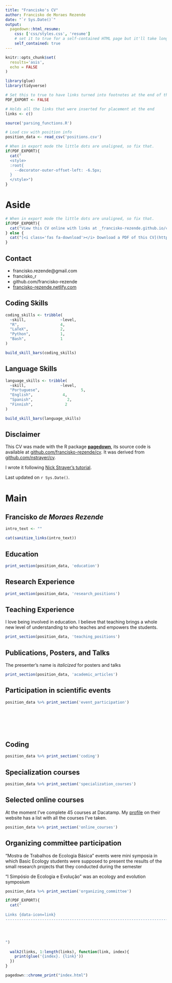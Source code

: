 ```yaml
---
title: "Francisko's CV"
author: Francisko de Moraes Rezende
date: "`r Sys.Date()`"
output:
  pagedown::html_resume:
    css: ['css/styles.css', 'resume']
    # set it to true for a self-contained HTML page but it'll take longer to render
    self_contained: true
---
```


```r
knitr::opts_chunk$set(
  results='asis', 
  echo = FALSE
)

library(glue)
library(tidyverse)

# Set this to true to have links turned into footnotes at the end of the document
PDF_EXPORT <- FALSE

# Holds all the links that were inserted for placement at the end
links <- c()

source('parsing_functions.R')

# Load csv with position info
position_data <- read_csv('positions.csv')
```


```r
# When in export mode the little dots are unaligned, so fix that. 
if(PDF_EXPORT){
  cat("
  <style>
  :root{
    --decorator-outer-offset-left: -6.5px;
  }
  </style>")
}
```


Aside
================================================================================


<!-- ![logo](avatar.jpg){width=100%} -->

```r
# When in export mode the little dots are unaligned, so fix that. 
if(PDF_EXPORT){
  cat("View this CV online with links at _francisko-rezende.github.io/cv/_")
} else {
  cat("[<i class='fas fa-download'></i> Download a PDF of this CV](https://github.com/francisko-rezende/cv/raw/master/index.pdf)")
}
```

Contact {#contact}
--------------------------------------------------------------------------------


- <i class="fa fa-envelope"></i> francisko.rezende@gmail.com
- <i class="fa fa-twitter"></i> francisko_r
- <i class="fa fa-github"></i> github.com/francisko-rezende
- <i class="fa fa-link"></i> [francisko-rezende.netlify.com](https://francisko-rezende.netlify.com/)
<!-- - <i class="fa fa-phone"></i> +358 44 925 1325 -->



Coding Skills {#coding_skills}
--------------------------------------------------------------------------------

```r
coding_skills <- tribble(
  ~skill,               ~level,
  "R",                  4,
  "LaTeX",              2,
  "Python",             1,
  "Bash",               1
)

build_skill_bars(coding_skills)
```


Language Skills {#language_skills}
--------------------------------------------------------------------------------

```r
language_skills <- tribble(
  ~skill,               ~level,
  "Portuguese",                  5,
  "English",             4,
  "Spanish",               2,
  "Finnish",              2
)

build_skill_bars(language_skills)
```



Disclaimer {#disclaimer}
--------------------------------------------------------------------------------

<!-- Made with the R package [**pagedown**](https://github.com/rstudio/pagedown). -->

This CV was made with the R package [**pagedown**](https://github.com/rstudio/pagedown), its source code is available at [github.com/francisko-rezende/cv](https://github.com/francisko-rezende/cv). 
It was derived from  [github.com/nstrayer/cv](https://github.com/nstrayer/cv).

I wrote it following [Nick Strayer's tutorial](https://livefreeordichotomize.com/2019/09/04/building_a_data_driven_cv_with_r/#want-to-build-your-cv-this-way).

Last updated on `r Sys.Date()`.




Main
================================================================================

Francisko _de Moraes Rezende_ {#title}
--------------------------------------------------------------------------------


```r
intro_text <- ""

cat(sanitize_links(intro_text))
```



Education {data-icon=graduation-cap data-concise=true}
--------------------------------------------------------------------------------

```r
print_section(position_data, 'education')
```



Research Experience {data-icon=laptop}
--------------------------------------------------------------------------------


```r
print_section(position_data, 'research_positions')
```

Teaching Experience {data-icon=chalkboard-teacher}
--------------------------------------------------------------------------------

::: aside
I love being involved in education. I believe that teaching brings a whole new level of understanding to who teaches and empowers the students. 
:::

```r
print_section(position_data, 'teaching_positions')
```



Publications, Posters, and Talks {data-icon=book}
--------------------------------------------------------------------------------

::: aside
The presenter's name is _italicized_ for posters and talks
:::

```r
print_section(position_data, 'academic_articles')
```

Participation in scientific events {data-icon=calendar-check}
--------------------------------------------------------------------------------

```r
position_data %>% print_section('event_participation')
```
<br>
<br>
<br>
<br>
<!-- <br> -->
<!-- <br> -->
<!-- <br> -->
<!-- <br> -->
<!-- <br> -->


Coding {data-icon=code}
--------------------------------------------------------------------------------


```r
position_data %>% print_section('coding')
```



Specialization courses {data-icon=chalkboard}
--------------------------------------------------------------------------------

```r
position_data %>% print_section('specialization_courses')
```

Selected online courses {data-icon=globe}
--------------------------------------------------------------------------------
::: aside
At the moment I've complete 45 courses at Dacatamp. My [profile](https://www.datacamp.com/profile/franciskorezende) on their website has a list with all the courses I've taken.
:::

```r
position_data %>% print_section('online_courses')
```

Organizing committee participation{data-icon=bezier-curve}
--------------------------------------------------------------------------------
::: aside
“Mostra de Trabalhos de Ecologia Básica” events were mini symposia in which Basic Ecology students were supposed to present the results of the small research projects that they conducted during the semester

"I Simpósio de Ecologia e Evolução" was an ecology and evolution symposium
:::

```r
position_data %>% print_section('organizing_committee')
```

<!-- Selected Writings {data-icon=chart-line} -->
<!-- -------------------------------------------------------------------------------- -->


<!-- ::: aside -->
<!-- I have [personal website](https://francisko-rezende.netlify.com/)  with a few posts where you can see some of my personal projects. -->
<!-- ::: -->

<!-- ```{r} -->
<!-- print_section(position_data, 'data_science_writings') -->
<!-- ``` -->



<!-- Selected Press (About)  {data-icon=newspaper} -->
<!-- -------------------------------------------------------------------------------- -->

<!-- ```{r} -->
<!-- print_section(position_data, 'about_me_press') -->
<!-- ``` -->



<!-- Selected Press (By)  {data-icon=newspaper} -->
<!-- -------------------------------------------------------------------------------- -->

<!-- ```{r} -->
<!-- print_section(position_data, 'by_me_press') -->
<!-- ``` -->



```r
if(PDF_EXPORT){
  cat("
  
Links {data-icon=link}
--------------------------------------------------------------------------------




")
  
  walk2(links, 1:length(links), function(link, index){
    print(glue('{index}. {link}'))
  })
}
```


```r
pagedown::chrome_print("index.html")
```

